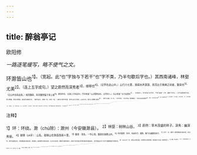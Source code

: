 ```yaml
---
---
---
```

title: 醉翁亭记
---



欧阳修

*一路逐笔缓写，略不使气之文。*

环滁皆山也<sup>1】。（宽起。此“也”字独与下若干“也”字不类，乃半句歇后字也。）其西南诸峰，林壑尤美<sup>2】。（连上五字成句。）望之蔚然而深秀者<sup>3】，琅琊也<sup>4】。（记亭在此山中。）山行六七里，渐闻水声潺潺，而泻出于两峰之间者，酿泉也<sup>5】。（记山中先有此泉。）峰回路转，有亭翼然临于泉上者<sup>6】，醉翁亭也。（记泉上今有此亭。）作亭者谁？山之僧智仙也。（记作亭人。）名之者谁？太守自谓也<sup>7】。（记名亭人。法只应云“太守也”，今多“自谓＂二字，因有下注也。）太守与客来饮于此，饮少辄醉，而年又最高，故自号曰醉翁也。（接手自注，注醉一句，注翁一句。）醉翁之意不在酒，在乎山水之间也。山水之乐，得之心而寓之酒也<sup>8】。（接手又自破，亦二句，一句不在酒，一句亦在酒。笔最圆溜。）
若夫日出而林霏开<sup>9】，（朝。）云归而岩穴暝<sup>10】，（暮。）晦明变化者<sup>11】，山间之朝暮也。（记亭之朝暮。）野芳发而幽香，（春。）佳木秀而繁阴，（夏。）风霜高洁，（秋。）水落而石出者，（冬。）山间之四时也。（记亭之四时。）朝而往，暮而归，四时之景不同，而乐亦无穷也。（随手将朝暮四时又收，却收得参差任笔。）
至于负者歌于途<sup>12】，行者休于树<sup>13】，前者呼，后者应，伛偻提携<sup>14】，往来而不绝者，滁人游也。临溪而渔，溪深而鱼肥；酿泉为酒，泉香而酒洌<sup>13】；山肴野蔌<sup>16】，杂然而前陈者，太守宴也。（“至于”二字，贯此二段。先记滁人游，次记太守宴，妙。）宴酣之乐，非丝非竹<sup>17】，射者中<sup>18】，奕者胜<sup>19】，觥筹交错<sup>20】，坐起而喧哗者，众宾欢也。苍颜白发，颓然乎其间者<sup>20】，太守醉也。（“宴酣之乐，非丝非竹”二句，贯此二段。记众宾自欢、太守自醉，妙。）
已而夕阳在山，人影散乱，太守归而宾客从也。树林阴翳<sup>2】，鸣声上下，游人去而禽鸟乐也。（“已而”二字，贯此二段。记太守去、宾客亦去、滁人亦去，却意外忽添出禽鸟，妙。见太守仁民而爱物，而文态又萧散。）然而禽鸟知山林之乐，而不知人之乐；人知从太守游而乐，而不知太守之乐其乐也<sup>2】。（便从禽鸟倒卷转来作结。）醉能同其乐，醒能述以文者，太守也。（记撰文。）太守谓谁？庐陵欧阳修也<sup>2】。（记名姓。一路皆是记也。有人说似赋者，误也。）

<sup>注释】

<sup>1】环：环绕。滁（chú除）：滁州（今安徽滁县）。
<sup>2】林壑：树林山谷。
<sup>3】蔚然：草木茂盛的样子。深秀：幽深秀丽。
<sup>4】琅琊（yá牙）：山名。琅琊山在滁县西南十里。
<sup>5】酿泉：泉名，一作让泉。酿泉在琅琊山内。
<sup>6】有亭翼然：有亭，有座亭子。翼然，像飞鸟展翅的样子。
<sup>7】太守：汉、唐时一郡的最高行政长官，称太守。宋代无郡设州，州的最高行政长官，称知州。欧阳修于庆历五年（公元1045年）被贬为滁州知州，庆历六年作此文时的身份仍是知州，文中称自己为“太守”是袭用前代的称号。
<sup>8】“山水之乐”二句：游览山水的乐趣，才使我内心得到欣慰，而饮酒只不过是一种寄托罢了。
<sup>9】林霏：林中雾气。
<sup>10】云：这里指傍晚的云。归：归返山中。岩穴：岩石洞穴。暝：昏暗。
<sup>11】晦明：或暗或明，指阴晴、早晚。
<sup>12】负者：背负着东西的人。
<sup>13】3行者：走路的人。休：休息。
<sup>14】伛（yǔ羽）偻：弯腰曲背的样子，这里指老人。提携：指被牵着走路的小孩。
<sup>15】洌（liè列）：清。
<sup>16】山肴（yáo摇）：山间得来的野味。野蔌（sù素）：采来的野菜。
<sup>17】7丝竹：泛指音乐。丝，弦乐器。竹，管乐器。
<sup>18】射者中：投壶的人投中了。射，指古代以箭投壶的游戏。一说指射覆，即猜谜语。
<sup>19】奕：下围棋。
<sup>20】觥（gōng公）：以犀牛角制成的酒杯。筹：酒筹。交错：杂乱地摆在一起。
<sup>21】颓然乎其间者：醉倒在他们中间的。
<sup>22】阴：树荫。翳：遮蔽。
<sup>23】乐其乐：以众人的快乐为快乐。前一个“乐”字，用作动词。
<sup>24】庐陵：见欧阳修《梅圣俞诗集序》注3。